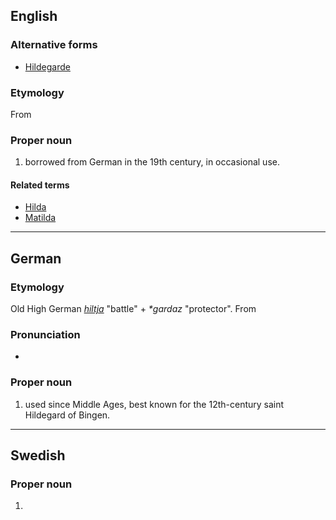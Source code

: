 ==English==
{{wikipedia|Hildegard of Bingen}}

===Alternative forms===
* [[Hildegarde]]

===Etymology===
From {{der|en|gem-pro|*Hildigardaz}}

===Proper noun===
{{en-proper noun}}

# {{given name|female|from=German}} borrowed from German in the 19th century, in occasional use.

====Related terms====
* [[Hilda]]
* [[Matilda]]

----

==German==

===Etymology===
Old High German ''[[hiltja]]'' "battle" + ''*gardaz'' "protector". From {{der|de|gem-pro|*Hildigardaz}}

===Pronunciation===
* {{audio|De-Hildegard.ogg|Audio|lang=de}}

===Proper noun===
{{head|de|proper noun}}

# {{given name|female|from=Old High German|lang=de}} used since Middle Ages, best known for the 12th-century saint Hildegard of Bingen.

----

==Swedish==

===Proper noun===
{{sv-proper noun|c}}

# {{given name|female|from=German|lang=sv}}